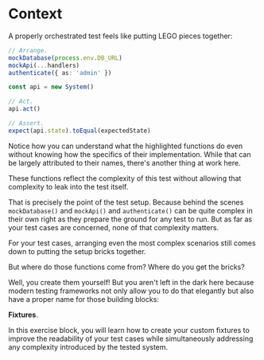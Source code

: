 # Context

<EpicVideo url="https://www.epicweb.dev/workshops/advanced-vitest-patterns/context/02-00-introduction" />

A properly orchestrated test feels like putting LEGO pieces together:

```ts highlight=2-4
// Arrange.
mockDatabase(process.env.DB_URL)
mockApi(...handlers)
authenticate({ as: 'admin' })

const api = new System()

// Act.
api.act()

// Assert.
expect(api.state).toEqual(expectedState)
```

Notice how you can understand what the highlighted functions do even without knowing how the specifics of their implementation. While that can be largely attributed to their names, there's another thing at work here.

<callout-success>These functions reflect the complexity of this test without allowing that complexity to leak into the test itself.</callout-success>

That is precisely the point of the test setup. Because behind the scenes `mockDatabase()` and `mockApi()` and `authenticate()` can be quite complex in their own right as they prepare the ground for any test to run. But as far as your test cases are concerned, none of that complexity matters.

For your test cases, arranging even the most complex scenarios still comes down to putting the setup bricks together.

But where do those functions come from? Where do you get the bricks?

Well, you create them yourself! But you aren't left in the dark here because modern testing frameworks not only allow you to do that elegantly but also have a proper name for those building blocks:

**Fixtures**.

In this exercise block, you will learn how to create your custom fixtures to improve the readability of your test cases while simultaneously addressing any complexity introduced by the tested system.
